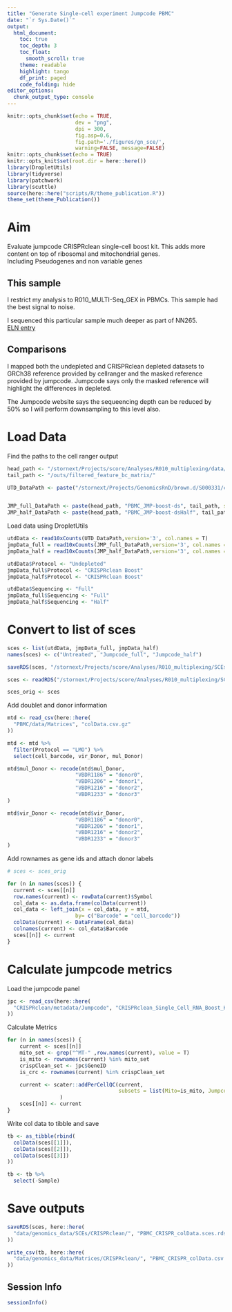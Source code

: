 ```yaml
---
title: "Generate Single-cell experiment Jumpcode PBMC"
date: "`r Sys.Date()`"
output:
  html_document:
    toc: true
    toc_depth: 3
    toc_float:
      smooth_scroll: true
    theme: readable
    highlight: tango 
    df_print: paged
    code_folding: hide
editor_options: 
  chunk_output_type: console
---
```


```r
knitr::opts_chunk$set(echo = TRUE,
                      dev = "png",
                      dpi = 300,
                      fig.asp=0.6, 
                      fig.path='./figures/gn_sce/',
                      warning=FALSE, message=FALSE)
knitr::opts_chunk$set(echo = TRUE)
knitr::opts_knit$set(root.dir = here::here())
library(DropletUtils)
library(tidyverse)
library(patchwork)
library(scuttle)
source(here::here("scripts/R/theme_publication.R"))
theme_set(theme_Publication())
```

# Aim

Evaluate jumpcode CRISPRclean single-cell boost kit. This adds more content on top of ribosomal and mitochondrial genes.  
Including Pseudogenes and non variable genes

## This sample

I restrict my analysis to R010_MULTI-Seq_GEX in PBMCs. This sample had the best signal to noise.

I sequenced this particular sample much deeper as part of NN265.  
[ELN entry](https://au-mynotebook.labarchives.com/share/Daniel_RnD_Projects/MzQ3LjF8NjgxOTcvMjY3LTE0NzgvVHJlZU5vZGUvMjMwMTMwNzYyN3w4ODEuMDk5OTk5OTk5OTk5OQ==)

## Comparisons

I mapped both the undepleted and CRISPRclean depleted datasets to GRCh38 reference provided by cellranger and the masked reference provided by jumpcode. Jumpcode says only the masked reference will highlight the differences in depleted.

The Jumpcode website says the sequeencing depth can be reduced by 50% so I will perform downsampling to this level also.

# Load Data

Find the paths to the cell ranger output

```r
head_path <- "/stornext/Projects/score/Analyses/R010_multiplexing/data/fastq/PBMC/jumpcode_PBMC_LMO_GEX/"
tail_path <- "/outs/filtered_feature_bc_matrix/"

UTD_DataPath <- paste("/stornext/Projects/GenomicsRnD/brown.d/S000331/cellranger_outs/", "PBMC_UTD-cr7", tail_path, sep="")


JMP_full_DataPath <- paste(head_path, "PBMC_JMP-boost-ds", tail_path, sep="")
JMP_half_DataPath <- paste(head_path, "PBMC_JMP-boost-dsHalf", tail_path, sep="")

```

Load data using DropletUtils

```r
utdData <- read10xCounts(UTD_DataPath,version='3', col.names = T)
jmpData_full = read10xCounts(JMP_full_DataPath,version='3', col.names = T)
jmpData_half = read10xCounts(JMP_half_DataPath,version='3', col.names = T)

utdData$Protocol <- "Undepleted"
jmpData_full$Protocol <- "CRISPRclean Boost"
jmpData_half$Protocol <- "CRISPRclean Boost"

utdData$Sequencing <- "Full"
jmpData_full$Sequencing <- "Full"
jmpData_half$Sequencing <- "Half"

```

# Convert to list of sces

```r
sces <- list(utdData, jmpData_full, jmpData_half)
names(sces) <- c("Untreated", "Jumpcode_full", "Jumpcode_half")

saveRDS(sces, "/stornext/Projects/score/Analyses/R010_multiplexing/SCEs/CRISPRclean/PBMC_CRISPR_filtered_feature_matrix.sces.rds")

sces <- readRDS("/stornext/Projects/score/Analyses/R010_multiplexing/SCEs/CRISPRclean/PBMC_CRISPR_filtered_feature_matrix.sces.rds")

sces_orig <- sces
```

Add doublet and donor information

```r
mtd <- read_csv(here::here(
  "PBMC/data/Matrices", "colData.csv.gz"
))

mtd <- mtd %>% 
  filter(Protocol == "LMO") %>% 
  select(cell_barcode, vir_Donor, mul_Donor)

mtd$mul_Donor <- recode(mtd$mul_Donor,
                      "VBDR1186" = "donor0",
                      "VBDR1206" = "donor1",
                      "VBDR1216" = "donor2",
                      "VBDR1233" = "donor3"
)

mtd$vir_Donor <- recode(mtd$vir_Donor,
                      "VBDR1186" = "donor0",
                      "VBDR1206" = "donor1",
                      "VBDR1216" = "donor2",
                      "VBDR1233" = "donor3"
)
```

Add rownames as gene ids and attach donor labels

```r
# sces <- sces_orig

for (n in names(sces)) {
  current <- sces[[n]]
  row.names(current) <- rowData(current)$Symbol
  col_data <- as.data.frame(colData(current))
  col_data <- left_join(x = col_data, y = mtd, 
                      by= c("Barcode" = "cell_barcode"))
  colData(current) <- DataFrame(col_data)
  colnames(current) <- col_data$Barcode
  sces[[n]] <- current
}

```

# Calculate jumpcode metrics

Load the jumpcode panel

```r
jpc <- read_csv(here::here(
  "CRISPRclean/metadata/Jumpcode", "CRISPRclean_Single_Cell_RNA_Boost_Kit_depletion_content_set.csv"
))
```

Calculate Metrics

```r
for (n in names(sces)) {
    current <- sces[[n]]
    mito_set <- grep("^MT-" ,row.names(current), value = T)
    is_mito <- rownames(current) %in% mito_set
    crispClean_set <- jpc$GeneID
    is_crc <- rownames(current) %in% crispClean_set

    current <- scater::addPerCellQC(current, 
                                    subsets = list(Mito=is_mito, Jumpcode=is_crc)
                 )
    sces[[n]] <- current
}

```

Write col data to tibble and save

```r
tb <- as_tibble(rbind(
  colData(sces[[1]]),
  colData(sces[[2]]),
  colData(sces[[3]])
))

tb <- tb %>% 
  select(-Sample)
```

# Save outputs

```r
saveRDS(sces, here::here(
  "data/genomics_data/SCEs/CRISPRclean/", "PBMC_CRISPR_colData.sces.rds"
))

write_csv(tb, here::here(
  "data/genomics_data/Matrices/CRISPRclean/", "PBMC_CRISPR_colData.csv.gz"
))
```

## Session Info

```r
sessionInfo()
```
